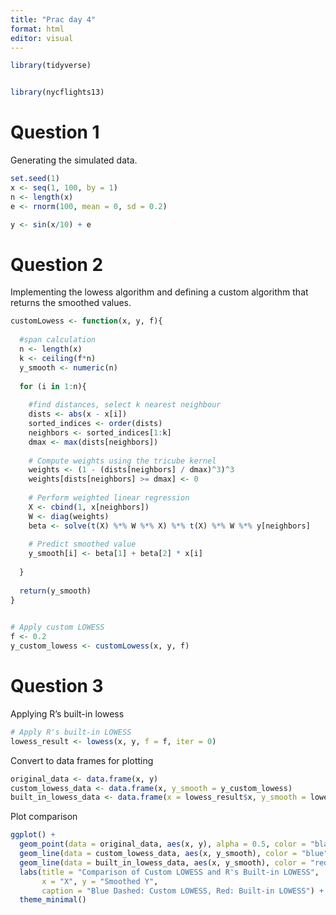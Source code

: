 ```yaml
---
title: "Prac day 4"
format: html
editor: visual
---
```


```r

library(tidyverse)


library(nycflights13)
```

# Question 1

Generating the simulated data.

```r
set.seed(1)
x <- seq(1, 100, by = 1)
n <- length(x)
e <- rnorm(100, mean = 0, sd = 0.2)

y <- sin(x/10) + e


```

# Question 2

Implementing the lowess algorithm and defining a custom algorithm that returns the smoothed values.

```r
customLowess <- function(x, y, f){
  
  #span calculation
  n <- length(x)
  k <- ceiling(f*n)
  y_smooth <- numeric(n)
  
  for (i in 1:n){
    
    #find distances, select k nearest neighbour
    dists <- abs(x - x[i])
    sorted_indices <- order(dists)
    neighbors <- sorted_indices[1:k]
    dmax <- max(dists[neighbors])
    
    # Compute weights using the tricube kernel
    weights <- (1 - (dists[neighbors] / dmax)^3)^3
    weights[dists[neighbors] >= dmax] <- 0
    
    # Perform weighted linear regression
    X <- cbind(1, x[neighbors])
    W <- diag(weights)
    beta <- solve(t(X) %*% W %*% X) %*% t(X) %*% W %*% y[neighbors]
    
    # Predict smoothed value
    y_smooth[i] <- beta[1] + beta[2] * x[i]
    
  }
  
  return(y_smooth)
}
  

# Apply custom LOWESS
f <- 0.2
y_custom_lowess <- customLowess(x, y, f)

```

# Question 3

Applying R's built-in lowess

```r
# Apply R's built-in LOWESS
lowess_result <- lowess(x, y, f = f, iter = 0)

```

Convert to data frames for plotting

```r
original_data <- data.frame(x, y)
custom_lowess_data <- data.frame(x, y_smooth = y_custom_lowess)
built_in_lowess_data <- data.frame(x = lowess_result$x, y_smooth = lowess_result$y)
```

Plot comparison

```r
ggplot() +
  geom_point(data = original_data, aes(x, y), alpha = 0.5, color = "black") +
  geom_line(data = custom_lowess_data, aes(x, y_smooth), color = "blue", size = 1, linetype = "dashed", alpha = 0.8) +
  geom_line(data = built_in_lowess_data, aes(x, y_smooth), color = "red", size = 1, alpha = 0.8) +
  labs(title = "Comparison of Custom LOWESS and R's Built-in LOWESS", 
       x = "X", y = "Smoothed Y", 
       caption = "Blue Dashed: Custom LOWESS, Red: Built-in LOWESS") +
  theme_minimal()
```
